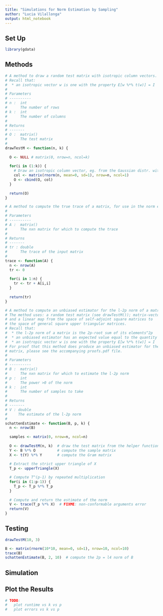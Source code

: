 ```yaml
---
title: "Simulations for Norm Estimation by Sampling"
author: "Lucia Vilallonga"
output: html_notebook
---
```


## Set Up
```r
library(gdata)
```

## Methods
```r
# A method to draw a random test matrix with isotropic column vectors.
# Recall that:
#  * an isotropic vector w is one with the property E[w %*% t(w)] = I
#
# Parameters
# ----------
# n :  int
#      The number of rows
# k :  int
#      The number of columns
#
# Returns
# -------
# O :  matrix()
#      The test matrix
#
drawTestM <- function(n, k) {
  
  O <- NULL # matrix(0, nrow=n, ncol=k)
  
  for(i in (1:k)) {
    # Draw an isotropic column vector, eg. from the Gaussian distr. with variance=1
    col <- matrix(rnorm(n, mean=0, sd=1), nrow=n, ncol=1)
    O <- cbind(O, col)
  }
  
  return(O)
}
```

```r
# A method to compute the true trace of a matrix, for use in the norm estimate.
#
# Parameters
# ----------
# A :  matrix()
#      The nxn matrix for which to compute the trace
#
# Returns
# -------
# tr : double
#      The trace of the input matrix
#
trace <- function(A) {
  n <- nrow(A)
  tr <- 0
  
  for(i in 1:n) {
    tr <- tr + A[i,i]
  }
  
  return(tr)
}
```

```r
# A method to compute an unbiased estimator for the l-2p norm of a matrix.
# The method uses: a random test matrix (see drawTestM()); matrix-vector multiplication; 
# and a linear map from the space of self-adjoint square matrices to 
# the space of general square upper triangular matrices.
# Recall that:
#  * the l-2p norm of a matrix is the 2p-root sum of its elements^2p
#  * an unbiased estimator has an expected value equal to the quantity to be estimated
#  * an isotropic vector w is one with the property E[w %*% t(w)] = I
# For proof that this method does produce an unbiased estimator for the l-2p norm of a
# matrix, please see the accompanying proofs.pdf file.
#
# Parameters
# ----------
# B :  matrix()
#      The nxn matrix for which to estimate the l-2p norm
# p :  int
#      The power >0 of the norm
# k :  int
#      The number of samples to take
#
# Returns
# -------
# V : double
#     The estimate of the l-2p norm
#
schattenEstimate <- function(B, p, k) {
  n <- nrow(B)
  
  samples <- matrix(0, nrow=n, ncol=n)
  
  O <- drawTestM(n, k)  # draw the test matrix from the helper function
  Y <- B %*% O          # compute the sample matrix
  X <- t(Y) %*% Y       # compute the Gram matrix
  
  # Extract the strict upper triangle of X
  T_p <- upperTriangle(X)

  # Compute T^(p-1) by repeated multiplication
  for(i in (1:p-1)) {
    T_p <- T_p %*% T_p
  }
  
  # Compute and return the estimate of the norm
  V <- trace(T_p %*% X)  # FIXME: non-conformable arguments error
  return(V)
}
```

## Testing
```r
drawTestM(10, 3)

B <- matrix(rnorm(10*10, mean=0, sd=1), nrow=10, ncol=10)
trace(B)
schattenEstimate(B, 2, 10)  # compute the 2p = l4 norm of B
```

## Simulation

## Plot the Results
```r
# TODO: 
#   plot runtime vs k vs p
#   plot errors vs k vs p
```